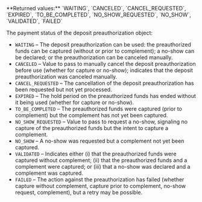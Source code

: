 <ParamField body="PaymentStatus" type="string">     
**Returned values:** `WAITING`, `CANCELED`, `CANCEL_REQUESTED`, `EXPIRED`, `TO_BE_COMPLETED`, `NO_SHOW_REQUESTED`, `NO_SHOW`, `VALIDATED`, `FAILED`

The payment status of the deposit preauthorization object:  
- `WAITING` – The deposit preauthorization can be used: the preauthorized funds can be captured (without or prior to complement); a no-show can be declared; or the preauthorization can be canceled manually.  
- `CANCELED` – Value to pass to manually cancel the deposit preauthorization before use (whether for capture or no-show); indicates that the deposit preauthorization was canceled manually.  
- `CANCEL_REQUESTED` – The cancellation of the deposit preauthorization has been requested but not yet processed.  
- `EXPIRED` – The hold period on the preauthorized funds has ended without it being used (whether for capture or no-show).  
- `TO_BE_COMPLETED` – The preauthorized funds were captured (prior to complement) but the complement has not yet been captured.  
- `NO_SHOW_REQUESTED` – Value to pass to request a no-show, signaling no capture of the preauthorized funds but the intent to capture a complement.  
- `NO_SHOW` – A no-show was requested but a complement not yet been captured.  
- `VALIDATED` – Indicates either (i) that the preauthorized funds were captured without complement; (ii) that the preauthorized funds and a complement were captured; or (iii) that a no-show was declared and a complement was captured.  
- `FAILED` – The action against the preauthorization has failed (whether capture without complement, capture prior to complement, no-show request, complement), but a retry may be possible.  
</ParamField>